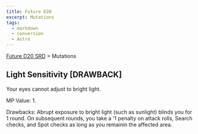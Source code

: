 ```yaml
---
title: Future D20
excerpt: Mutations
tags:
  - markdown
  - conversion
  - Astro
---
```






[Future D20 SRD]( / ) > Mutations




## Light Sensitivity [DRAWBACK]


Your eyes cannot adjust to bright light.


MP Value: 1.


Drawbacks: Abrupt exposure to bright light (such as sunlight) blinds you for 1 round. On subsequent rounds, you take a '1 penalty on attack rolls, Search checks, and Spot checks as long as you remainin the affected area.



